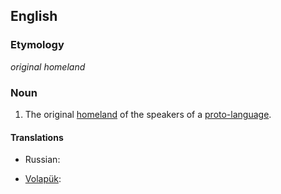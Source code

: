 ==English==

===Etymology===
{{etyl|de}} ''original homeland''

===Noun===
{{wikipedia}}
{{en-noun}}

# The original [[homeland]] of the speakers of a [[proto-language]].

====Translations====
{{trans-top|the original homeland}}
* Russian: {{t|ru|прародина|f|sc=Cyrl|tr=praródina}}
{{trans-mid}}
* [[Volapük]]: {{t|vo|rulomän}}
{{trans-bottom}}